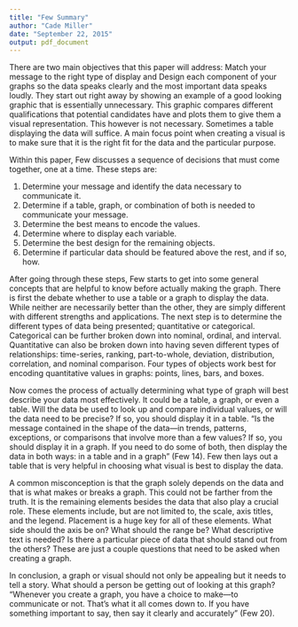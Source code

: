 ```yaml
---
title: "Few Summary"
author: "Cade Miller"
date: "September 22, 2015"
output: pdf_document
---
```


  There are two main objectives that this paper will address: Match your message to the right type of display and Design each component of your graphs so the data speaks clearly and the most important data speaks loudly. They start out right away by showing an example of a good looking graphic that is essentially unnecessary. This graphic compares different qualifications that potential candidates have and plots them to give them a visual representation. This however is not necessary. Sometimes a table displaying the data will suffice. A main focus point when creating a visual is to make sure that it is the right fit for the data and the particular purpose. 


  Within this paper, Few discusses a sequence of decisions that must come together, one at a time. These steps are:

  1.	Determine your message and identify the data necessary to communicate it. 
  2.	Determine if a table, graph, or combination of both is needed to communicate your message. 
  3.	Determine the best means to encode the values. 
  4.	Determine where to display each variable. 
  5.	Determine the best design for the remaining objects. 
  6.	Determine if particular data should be featured above the rest, and if so, how. 


After going through these steps, Few starts to get into some general concepts that are helpful to know before actually making the graph. There is first the debate whether to use a table or a graph to display the data. While neither are necessarily better than the other, they are simply different with different strengths and applications. The next step is to determine the different types of data being presented; quantitative or categorical. Categorical can be further broken down into nominal, ordinal, and interval. Quantitative can also be broken down into having seven different types of relationships: time-series, ranking, part-to-whole, deviation, distribution, correlation, and nominal comparison. Four types of objects work best for encoding quantitative values in graphs: points, lines, bars, and boxes. 


Now comes the process of actually determining what type of graph will best describe your data most effectively. It could be a table, a graph, or even a table. Will the data be used to look up and compare individual values, or will the data need to be precise? If so, you should display it in a table. “Is the message contained in the shape of the data—in trends, patterns, exceptions, or comparisons that involve more than a few values? If so, you should display it in a graph. If you need to do some of both, then display the data in both ways: in a table and in a graph” (Few 14). Few then lays out a table that is very helpful in choosing what visual is best to display the data. 


A common misconception is that the graph solely depends on the data and that is what makes or breaks a graph. This could not be farther from the truth. It is the remaining elements besides the data that also play a crucial role. These elements include, but are not limited to, the scale, axis titles, and the legend. Placement is a huge key for all of these elements. What side should the axis be on? What should the range be? What descriptive text is needed? Is there a particular piece of data that should stand out from the others? These are just a couple questions that need to be asked when creating a graph.


In conclusion, a graph or visual should not only be appealing but it needs to tell a story. What should a person be getting out of looking at this graph? “Whenever you create a graph, you have a choice to make—to communicate or not. That’s what it all comes down to. If you have something important to say, then say it clearly and accurately” (Few 20). 

